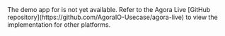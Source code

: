
<IOS />
<Android />

<PlatformWrapper notAllowed="android, ios">
The demo app for <Vpl k="NAME" /> is not yet available. Refer to the Agora Live [GitHub repository](https://github.com/AgoraIO-Usecase/agora-live) to view the implementation for other platforms.
</PlatformWrapper>